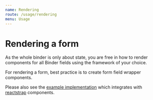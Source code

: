 ```yaml
---
name: Rendering
route: /usage/rendering
menu: Usage
---
```


# Rendering a form

As the whole binder is only about state, you are free in how to render components for all Binder fields using the framework of your choice.

For rendering a form, best practice is to create form field wrapper components.

Please also see the [example implementation](https://github.com/metro-nom/mobx-binder/tree/master/packages/sample/src/app/forms/FormField.tsx) which integrates with [reactstrap](https://reactstrap.github.io/) components.
